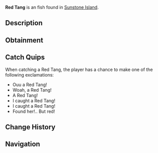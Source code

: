 {{FishInfobox
|image          = Red Tang.png
|rarity         = Uncommon
|sea            = First Sea
|location       = [[Sunstone Island]]
|sublocation    = 
|sources        = Fishing Rod
|radar_location = 
|xp             = 90
|weather        = 
|time           = 
|season         = Spring, Summer
|bait           = Flakes
|base_weight    = 1.5
|base_value     = 100
|weight_range   = 1.2
|base_chance    = 55
|base_resil     = 65
}}
'''Red Tang''' is an {{Rarity|Uncommon}} fish found in [[Sunstone Island]].

== Description ==
{{Description|The Red Tang is a relatively common catch within Sunstone Island. Very similar to other Tangs such as the Blue Tang, just red!|Bestiary Entry}}

== Obtainment ==
{{Description|Found in Sunstone Island.|Bestiary Hint}}
{{Fish Availability|
Sunstone Island
|top_rods      = 
Astralhook Rod\127697.95\187275.79;
Ethereal Prism Rod\127068.33\200028.87;
Firefly Rod\124703.83\112097.9;
Azure Of Lagoon\123655.15\118443.56;
Summit Rod\123445.45\88186.65;
Training Rod\114708.89\132971.47;
Flimsy Rod\89722.07\84131.26;
Leviathan's Fang Rod\120069.91\134517.73;
Kraken Rod\100149.41\122768.67;
Depthseeker Rod\122320.23\94035.32;
No-Life Rod\121597.57\121597.57;
Verdant Shear Rod\121285.08\102936.77;
Avalanche Rod\120761.45\84288.37;
Seraphic Rod\120497.52\120497.52;
Challenger's Rod\119669.09\119669.09;
Free Spirit Rod\118317.34\107084.34;
Trident Rod\115305.15\85918.8;
Blazebringer Rod\111166.08\109379.32;
Zeus Rod\110344.66\102642.67;
Rod Of The Forgotten Fang\110008.66\110008.66;
Volcanic Rod\107727.37\77896.71;
Rod Of The Depths\99897.33\99897.33;
Rod Of The Exalted One\94457.08\98295.79;
Steady Rod\60191.03\44635.63
|recommended   = Ethereal Prism Rod
}}

== Catch Quips ==
When catching a Red Tang, the player has a chance to make one of the following exclamations:
* Ouu a Red Tang!
* Woah, a Red Tang!
* A Red Tang!
* I caught a Red Tang!
* I caught a Red Tang!
* Found her!.. But red!

== Change History ==
{{Change History|{{subst:Current Version}}}}

== Navigation ==
{{Fish Navbox|Sunstone Island}}